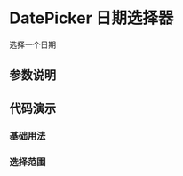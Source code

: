 
# DatePicker 日期选择器

<Subtitle>选择一个日期</Subtitle>

## 参数说明

<ArgsTable of={DatePicker} />

## 代码演示

### 基础用法

<Canvas>
  <Story id="components-datepicker--default" />
</Canvas>

### 选择范围

<!-- 这里无法添加 Canvas 包裹，否则会出现无限调用 DatePicker 组件函数进行渲染，导致堆栈溢出，原因未知 -->

<!-- <Canvas>
  <Story id="components-datepicker--date-range-pickers" />
</Canvas>  -->

<Story id="components-datepicker--date-range-pickers" />
